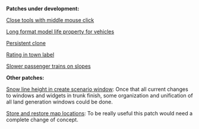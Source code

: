 '''Patches under development:'''


[http://www.tt-forums.net/viewtopic.php?f=33&t=44853 Close tools with middle mouse click]

[http://www.tt-forums.net/viewtopic.php?f=33&t=44544 Long format model life property for vehicles]

[http://www.tt-forums.net/viewtopic.php?f=33&t=44853 Persistent clone]

[http://www.tt-forums.net/viewtopic.php?f=33&t=42598 Rating in town label]

[http://www.tt-forums.net/viewtopic.php?f=33&t=46544 Slower passenger trains on slopes]


'''Other patches:'''

[http://www.tt-forums.net/viewtopic.php?f=33&t=41446 Snow line height in create scenario window]: Once that all current changes to windows and widgets in trunk finish, some organization and unification of all land generation windows could be done.

[http://www.tt-forums.net/viewtopic.php?f=33&t=42556 Store and restore map locations]: To be really useful this patch would need a complete change of concept.